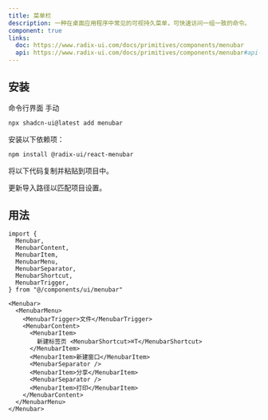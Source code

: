 ```yaml
---
title: 菜单栏
description: 一种在桌面应用程序中常见的可视持久菜单，可快速访问一组一致的命令。
component: true
links:
  doc: https://www.radix-ui.com/docs/primitives/components/menubar
  api: https://www.radix-ui.com/docs/primitives/components/menubar#api-reference
---
```


<ComponentPreview name="menubar-demo" />

## 安装

<Tabs defaultValue="cli">

<TabsList>
  <TabsTrigger value="cli">命令行界面</TabsTrigger>
  <TabsTrigger value="manual">手动</TabsTrigger>
</TabsList>
<TabsContent value="cli">

```bash
npx shadcn-ui@latest add menubar
```

</TabsContent>

<TabsContent value="manual">

<Steps>

<Step>安装以下依赖项：</Step>

```bash
npm install @radix-ui/react-menubar
```

<Step>将以下代码复制并粘贴到项目中。</Step>

<ComponentSource name="menubar" />

<Step>更新导入路径以匹配项目设置。</Step>

</Steps>

</TabsContent>

</Tabs>

## 用法

```tsx
import {
  Menubar,
  MenubarContent,
  MenubarItem,
  MenubarMenu,
  MenubarSeparator,
  MenubarShortcut,
  MenubarTrigger,
} from "@/components/ui/menubar"
```

```tsx
<Menubar>
  <MenubarMenu>
    <MenubarTrigger>文件</MenubarTrigger>
    <MenubarContent>
      <MenubarItem>
        新建标签页 <MenubarShortcut>⌘T</MenubarShortcut>
      </MenubarItem>
      <MenubarItem>新建窗口</MenubarItem>
      <MenubarSeparator />
      <MenubarItem>分享</MenubarItem>
      <MenubarSeparator />
      <MenubarItem>打印</MenubarItem>
    </MenubarContent>
  </MenubarMenu>
</Menubar>
```